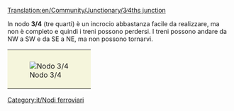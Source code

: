 [[Translation:en/Community/Junctionary/3∕4ths junction]]

{{it/Nodi ferroviari}}

In nodo '''3/4''' (tre quarti) è un incrocio abbastanza facile da realizzare, ma non è completo e quindi i treni possono perdersi. I treni possono andare da NW a SW e da SE a NE, ma non possono tornarvi.

{{it/Requisiti nodo|Economico|1|2|2|2|1|0|1|1|0|0|0||I treni guasti influenzano al massimo due tracce. Esempio: nella curva a destra sud da SW a SE viene bloccata anche la svolta a sinistra da NW a NE (e la traccia rettilinea da NW a SE, ma a quel punto è già entrata nella traccia meridionale).|

'''Pro'''
* I treni in direzione della linea non sono rallentati, o rallentati solo un po' e non possono stallare.
* Richiede poco spazio per realizzarlo (8x8)
* Pendenza solo su uno dei rami del tracciato.

'''Contro'''
* Utile per una costruzione veloce e seriale
* Uno dei percorsi deve superare un pendio
* I treni che arrivano da nord-est o sud-ovest non possono girare a sinistra.
}}

{|style="border: 0px; margin: 5px auto 25px auto;"
|style="padding: 10px 10px 5px; 10px; background-color: #F5F5DC;"|[[File:en/3.4ths junction.png|center|frame|Nodo 3/4]]
|}

[[Category:it/Nodi ferroviari]]